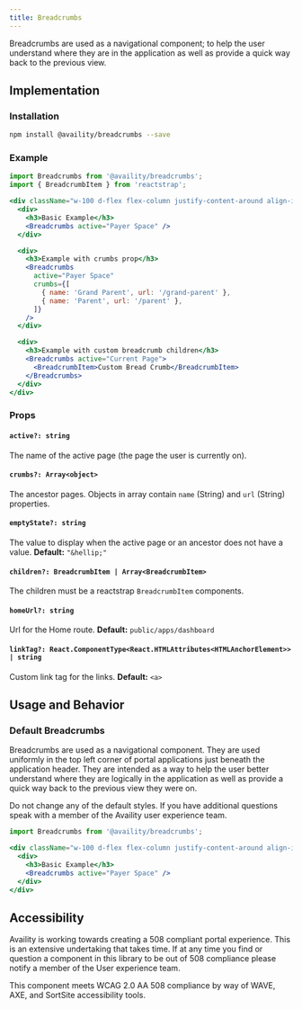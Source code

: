 ```yaml
---
title: Breadcrumbs
---
```

Breadcrumbs are used as a navigational component; to help the user understand where they are
in the application as well as provide a quick way back to the previous view.

## Implementation

### Installation

```bash
npm install @availity/breadcrumbs --save
```

### Example

```jsx live=true viewCode=true
import Breadcrumbs from '@availity/breadcrumbs';
import { BreadcrumbItem } from 'reactstrap';

<div className="w-100 d-flex flex-column justify-content-around align-items-start">
  <div>
    <h3>Basic Example</h3>
    <Breadcrumbs active="Payer Space" />
  </div>

  <div>
    <h3>Example with crumbs prop</h3>
    <Breadcrumbs
      active="Payer Space"
      crumbs={[
        { name: 'Grand Parent', url: '/grand-parent' },
        { name: 'Parent', url: '/parent' },
      ]}
    />
  </div>

  <div>
    <h3>Example with custom breadcrumb children</h3>
    <Breadcrumbs active="Current Page">
      <BreadcrumbItem>Custom Bread Crumb</BreadcrumbItem>
    </Breadcrumbs>
  </div>
</div>
```

### Props

#### `active?: string`
The name of the active page (the page the user is currently on).

#### `crumbs?: Array<object>`

The ancestor pages. Objects in array contain `name` (String) and `url` (String) properties.

#### `emptyState?: string`

The value to display when the active page or an ancestor does not have a value. **Default:** `"&hellip;"`

#### `children?: BreadcrumbItem | Array<BreadcrumbItem>`

The children must be a reactstrap `BreadcrumbItem` components.

#### `homeUrl?: string`
Url for the Home route. **Default:** `public/apps/dashboard`

#### `linkTag?: React.ComponentType<React.HTMLAttributes<HTMLAnchorElement>> | string`
Custom link tag for the links. **Default:** `<a>`



## Usage and Behavior

### Default Breadcrumbs

Breadcrumbs are used as a navigational component. They are used uniformly in the top left corner of 
portal applications just beneath the application header. They are intended as a way to help the user
better understand where they are logically in the application as well as provide a quick way back to
the previous view they were on. 

<div class="disclaimer">
  Do not change any of the default styles. 
  If you have additional questions speak with a member of the Availity user experience team.
</div>

```jsx live=true viewCode=false
import Breadcrumbs from '@availity/breadcrumbs';

<div className="w-100 d-flex flex-column justify-content-around align-items-start">
  <div>
    <h3>Basic Example</h3>
    <Breadcrumbs active="Payer Space" />
  </div>
</div>
```



##  Accessibility

Availity is working towards creating a 508 compliant portal experience. This is an extensive undertaking that takes time. 
If at any time you find or question a component in this library to be out of 508 compliance please notify a member of the
User experience team.

<div class="disclaimer">
  This component meets WCAG 2.0 AA 508 compliance by way of WAVE, AXE, and SortSite accessibility tools.
</div>